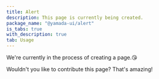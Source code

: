 ```yaml
---
title: Alert
description: This page is currently being created.
package_name: "@yamada-ui/alert"
is_tabs: true
with_description: true
tab: Usage
---
```


We're currently in the process of creating a page.😘

Wouldn't you like to contribute this page? That's amazing!
